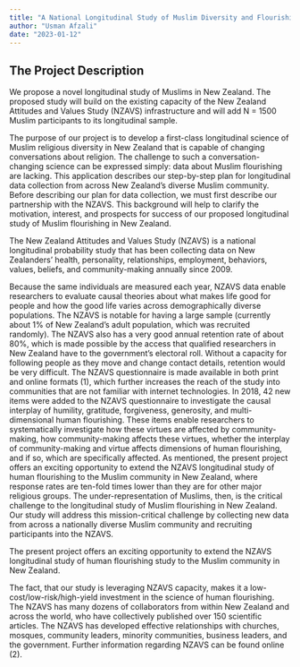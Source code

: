 ```yaml
---
title: "A National Longitudinal Study of Muslim Diversity and Flourishing"
author: "Usman Afzali"
date: "2023-01-12"
---
```


## The Project Description

We propose a novel longitudinal study of Muslims in New Zealand. The proposed study
will build on the existing capacity of the New Zealand Attitudes and Values Study
(NZAVS) infrastructure and will add N = 1500 Muslim participants to its longitudinal sample.

The purpose of our project is to develop a first-class longitudinal science of Muslim
religious diversity in New Zealand that is capable of changing conversations about
religion. The challenge to such a conversation-changing science can be expressed
simply: data about Muslim flourishing are lacking. This application describes our step-by-step plan for longitudinal data collection from across New Zealand’s diverse Muslim
community. Before describing our plan for data collection, we must first describe our
partnership with the NZAVS. This background will help to clarify the motivation, interest,
and prospects for success of our proposed longitudinal study of Muslim flourishing in
New Zealand.

The New Zealand Attitudes and Values Study (NZAVS) is a national longitudinal
probability study that has been collecting data on New Zealanders’ health, personality,
relationships, employment, behaviors, values, beliefs, and community-making annually
since 2009.

Because the same individuals are measured each year, NZAVS data enable
researchers to evaluate causal theories about what makes life good for people and
how the good life varies across demographically diverse populations. The NZAVS is notable for having a large sample (currently about 1% of New Zealand’s adult population, which was recruited randomly). The NZAVS also has a very good annual retention rate of about 80%, which is made possible by the access that qualified researchers in New Zealand have to the government's electoral roll. Without a capacity for following people as they move and change contact details, retention would be very difficult. The NZAVS questionnaire is made available in both print and online formats (1), which further increases the reach of the study into communities that are not familiar with internet technologies. In 2018, 42 new items were added to the NZAVS questionnaire to investigate the causal interplay of humility, gratitude, forgiveness, generosity, and multi-dimensional human flourishing. These items enable researchers to systematically investigate how these virtues are affected by community-making, how community-making affects these virtues, whether the interplay of community-making and virtue affects dimensions of human flourishing, and if so, which are specifically affected. As mentioned, the present project offers an exciting opportunity to extend the NZAVS longitudinal study of human flourishing to the Muslim community in New Zealand, where response rates are ten-fold times lower than they are for other major religious groups. The under-representation of Muslims, then, is the critical challenge to the longitudinal study of Muslim flourishing in New Zealand. Our study will address this mission-critical challenge by collecting new data from across a nationally diverse Muslim community and recruiting participants into the NZAVS.

The present project offers an exciting opportunity to extend the NZAVS longitudinal
study of human flourishing study to the Muslim community in New Zealand.

The fact, that our study is leveraging NZAVS capacity, makes it a low-cost/low-risk/high-yield investment in the science of human flourishing. The NZAVS has many dozens of
collaborators from within New Zealand and across the world, who have collectively
published over 150 scientific articles. The NZAVS has developed effective relationships
with churches, mosques, community leaders, minority communities, business leaders,
and the government. Further information regarding NZAVS can be found online (2).
